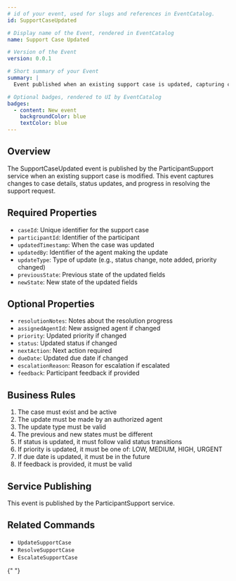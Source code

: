 ```yaml
---
# id of your event, used for slugs and references in EventCatalog.
id: SupportCaseUpdated

# Display name of the Event, rendered in EventCatalog
name: Support Case Updated

# Version of the Event
version: 0.0.1

# Short summary of your Event
summary: |
  Event published when an existing support case is updated, capturing changes to case details, status, or resolution progress.

# Optional badges, rendered to UI by EventCatalog
badges:
  - content: New event
    backgroundColor: blue
    textColor: blue
---
```


## Overview

The SupportCaseUpdated event is published by the ParticipantSupport service when an existing support case is modified. This event captures changes to case details, status updates, and progress in resolving the support request.

## Required Properties

- `caseId`: Unique identifier for the support case
- `participantId`: Identifier of the participant
- `updatedTimestamp`: When the case was updated
- `updatedBy`: Identifier of the agent making the update
- `updateType`: Type of update (e.g., status change, note added, priority changed)
- `previousState`: Previous state of the updated fields
- `newState`: New state of the updated fields

## Optional Properties

- `resolutionNotes`: Notes about the resolution progress
- `assignedAgentId`: New assigned agent if changed
- `priority`: Updated priority if changed
- `status`: Updated status if changed
- `nextAction`: Next action required
- `dueDate`: Updated due date if changed
- `escalationReason`: Reason for escalation if escalated
- `feedback`: Participant feedback if provided

## Business Rules

1. The case must exist and be active
2. The update must be made by an authorized agent
3. The update type must be valid
4. The previous and new states must be different
5. If status is updated, it must follow valid status transitions
6. If priority is updated, it must be one of: LOW, MEDIUM, HIGH, URGENT
7. If due date is updated, it must be in the future
8. If feedback is provided, it must be valid

## Service Publishing

This event is published by the ParticipantSupport service.

## Related Commands

- `UpdateSupportCase`
- `ResolveSupportCase`
- `EscalateSupportCase`

<Schema />{" "}
